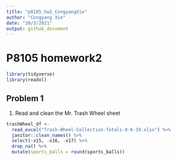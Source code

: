```yaml
---
title: "p8105_hw2_CongyangXie"
author: "Congyang Xie"
date: "10/3/2021"
output: github_document
---
```

# P8105 homework2
```r
library(tidyverse)
library(readxl)
```
## Problem 1

1. Read and clean the Mr. Trash Wheel sheet
```r
trashWheel_df <-
  read_excel("Trash-Wheel-Collection-Totals-8-6-19.xlsx") %>%
  janitor::clean_names() %>%
  select(-x15, -x16, -x17) %>%
  drop_na() %>%
  mutate(sports_balls = round(sports_balls))
```

